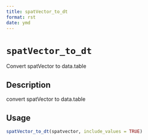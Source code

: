 ```yaml
--- 
title: spatVector_to_dt 
format: rst 
date: ymd 
--- 
```

# `spatVector_to_dt`

Convert spatVector to data.table


## Description

convert spatVector to data.table


## Usage

```r
spatVector_to_dt(spatvector, include_values = TRUE)
```


